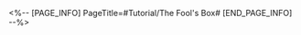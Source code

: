 <%-- [PAGE_INFO]
PageTitle=#Tutorial/The Fool's Box#
[END_PAGE_INFO] --%>
{{Tutorial
|sort      = 601101
|title     = The Fool's Box
|subtitle  = 
|type      = Adventure
|about     = 
|image1    = Tutorial The Fool's Box 1.png{{subst:void|<!--$UPLOAD:<<SpriteOutput/TutorialPic/TutorialPage_601101.png>-<Tutorial The Fool's Box 1.png>>}}
|text1     = Save the little girl by pushing boxes away to unblock her exit.
|image2    = Tutorial The Fool's Box 2.png{{subst:void|<!--$UPLOAD:<<SpriteOutput/TutorialPic/TutorialPage_601102.png>-<Tutorial The Fool's Box 2.png>>}}
|text2     = When there are multiple targets to be rescued on the field, all of them must be rescued to be considered a success.
}}